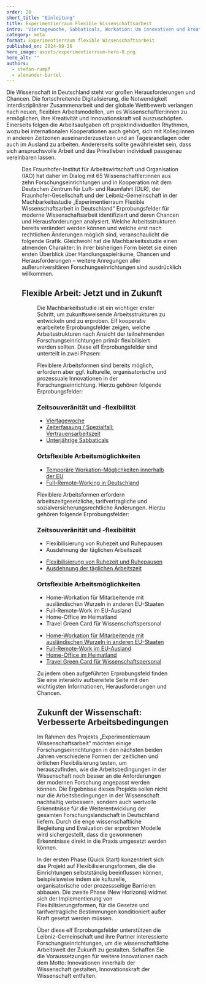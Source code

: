 ```yaml
---
order: 28
short_title: "Einleitung"
title: Experimentierraum Flexible Wissenschaftsarbeit
intro: 'Viertagewoche, Sabbaticals, Workation: Um innovativen und kreativen internationalen Fach- und Führungskräften moderne Arbeitsbedingungen in der Wissenschaft zu bieten, sind flexiblere Arbeitsformen notwendig. Was davon Forschungseinrichtungen bereits jetzt umsetzen können und welche Herausforderungen noch bestehen, zeigt eine neue Machbarkeitsstudie, die unter Federführung des Fraunhofer-Instituts für Arbeitswirtschaft und Organisation (IAO) in Stuttgart entstanden ist.'
category: meta
format: Experimentierraum flexible Wissenschaftsarbeit
published_on: 2024-09-26
hero_image: assets/experimentierraum-hero-0.png
hero_alt: ""
authors:
  - stefan-rumpf
  - alexander-bartel
---
```


<Leadin>Die Wissenschaft in Deutschland</Leadin> steht vor großen Herausforderungen und Chancen. Die fortschreitende Digitalisierung, die Notwendigkeit interdisziplinärer Zusammenarbeit und der globale Wettbewerb verlangen nach neuen, flexiblen Arbeitsmodellen, um es Wissenschaftler:innen zu ermöglichen, ihre Kreativität und Innovationskraft voll auszuschöpfen. Einerseits folgen die Arbeitsaufgaben oft projektindividuellen Rhythmen, wozu bei internationalen Kooperationen auch gehört, sich mit Kolleg:innen in anderen Zeitzonen auseinanderzusetzen und an Tagesrandlagen oder auch im Ausland zu arbeiten. Andererseits sollte gewährleistet sein, dass sich anspruchsvolle Arbeit und das Privatleben individuell passgenau vereinbaren lassen.

<Figure
  src="Showroom_Office_AmsterdamJoyn_20 Jahre.jpg"
  size="large"
  credit="Vitra Office, © Vitra"
/>

Das Fraunhofer-Institut für Arbeitswirtschaft und Organisation (IAO) hat daher im Dialog mit 65 Wissenschaftler:innen aus zehn Forschungseinrichtungen und in Kooperation mit dem Deutschen Zentrum für Luft- und Raumfahrt (DLR), der Fraunhofer-Gesellschaft und der Leibniz-Gemeinschaft in der Machbarkeitsstudie „Experimentierraum Flexible Wissenschaftsarbeit in Deutschland“ Erprobungsfelder für moderne Wissenschaftsarbeit identifiziert und deren Chancen und Herausforderungen analysiert. Welche Arbeitsstrukturen bereits verändert werden können und welche erst nach rechtlichen Änderungen möglich sind, veranschaulicht die folgende Grafik. Gleichwohl hat die Machbarkeitsstudie einen atmenden Charakter: In ihrer bisherigen Form bietet sie einen ersten Überblick über Handlungsspielräume, Chancen und Herausforderungen – weitere Anregungen aller außeruniversitären Forschungseinrichtungen sind ausdrücklich willkommen.

## Flexible Arbeit: Jetzt und in Zukunft

<Figure
  src="experimentierraum-intro.svg"
  size="medium"
  credit="©Nicole Feller, RWI Essen."
/>

Die Machbarkeitsstudie ist ein wichtiger erster Schritt, um zukunftsweisende Arbeitsstrukturen zu entwickeln und zu erproben. Elf kooperativ erarbeitete Erprobungsfelder zeigen, welche Arbeitsstrukturen nach Ansicht der teilnehmenden Forschungseinrichtungen primär flexibilisiert werden sollten. Diese elf Erprobungsfelder sind unterteilt in zwei Phasen:

<Callout title="1. Quick Start">

Flexiblere Arbeitsformen sind bereits möglich, erfordern aber ggf. kulturelle, organisatorische und prozessuale Innovationen in der Forschungseinrichtung. Hierzu gehören folgende Erprobungsfelder:

### Zeitsouveränität und -flexibilität

- [Viertagewoche](/viertagewoche/)
- [Zeiterfassung / Spezialfall: Vertrauensarbeitszeit](/vertrauensarbeitszeit-mit-zeiterfassung/)
- [Unterjährige Sabbaticals](/unterjahrige-sabbaticals/)

### Ortsflexible Arbeitsmöglichkeiten

- [Temporäre Workation-Möglichkeiten innerhalb der EU](/workation-in-eu-mitgliedsstaaten/)
- [Full-Remote-Working in Deutschland](/full-remote-work-in-deutschland/)

</Callout>

<Callout title="2. New Horizons">

Flexiblere Arbeitsformen erfordern arbeitszeitgesetzliche, tarifvertragliche und sozialversicherungsrechtliche Änderungen. Hierzu gehören folgende Erprobungsfelder:

### Zeitsouveränität und -flexibilität

<Schedule to="2024-10-31">

- Flexibilisierung von Ruhezeit und Ruhepausen <DateChip date="2024-10-31"/>
- Ausdehnung der täglichen Arbeitszeit <DateChip date="2024-10-31"/>

</Schedule>

<Schedule from="2024-10-31">

- [Flexibilisierung von Ruhezeit und Ruhepausen](/flexibilisierung-ruhezeit-ruhepausen/)
- [Ausdehnung der täglichen Arbeitszeit](/ausdehnung-taglicher-arbeitszeit/)

</Schedule>

### Ortsflexible Arbeitsmöglichkeiten

<Schedule to="2024-10-31">

- Home-Workation für Mitarbeitende mit ausländischen Wurzeln in anderen EU-Staaten <DateChip date="2024-10-31"/>
- Full-Remote-Work im EU-Ausland <DateChip date="2024-10-31"/>
- Home-Office im Heimatland <DateChip date="2024-10-31"/>
- Travel Green Card für Wissenschaftspersonal <DateChip date="2024-10-31"/>

</Schedule>

<Schedule from="2024-10-31">

- [Home-Workation für Mitarbeitende mit ausländischen Wurzeln in anderen EU-Staaten](/home-workation-heimatland/)
- [Full-Remote-Work im EU-Ausland](/full-remote-work-eu-ausland/)
- [Home-Office im Heimatland](/mobiles-arbeiten-fur-grenzganger/)
- [Travel Green Card für Wissenschaftspersonal](/travel-green-card-fur-wissenschaftlerinnen/)

</Schedule>

</Callout>

Zu jedem oben aufgeführten Erprobungsfeld finden Sie eine interaktiv aufbereitete Seite mit den wichtigsten Informationen, Herausforderungen und Chancen.

## Zukunft der Wissenschaft: Verbesserte Arbeitsbedingungen

Im Rahmen des Projekts „Experimentierraum Wissenschaftsarbeit“ möchten einige Forschungseinrichtungen in den nächsten beiden Jahren verschiedene Formen der zeitlichen und örtlichen Flexibilisierung testen, um herauszufinden, wie die Arbeitsbedingungen in der Wissenschaft noch besser an die Anforderungen der modernen Forschung angepasst werden können. Die Ergebnisse dieses Projekts sollen nicht nur die Arbeitsbedingungen in der Wissenschaft nachhaltig verbessern, sondern auch wertvolle Erkenntnisse für die Weiterentwicklung der gesamten Forschungslandschaft in Deutschland liefern. Durch die enge wissenschaftliche Begleitung und Evaluation der erprobten Modelle wird sichergestellt, dass die gewonnenen Erkenntnisse direkt in die Praxis umgesetzt werden können.

In der ersten Phase (Quick Start) konzentriert sich das Projekt auf Flexibilisierungsformen, die die Einrichtungen selbstständig beeinflussen können, beispielsweise indem sie kulturelle, organisatorische oder prozessseitige Barrieren abbauen. Die zweite Phase (New Horizons) widmet sich der Implementierung von Flexibilisierungsformen, für die Gesetze und tarifvertragliche Bestimmungen konditioniert außer Kraft gesetzt werden müssen.

Über diese elf Erprobungsfelder unterstützen die Leibniz-Gemeinschaft und ihre Partner interessierte Forschungseinrichtungen, um die wissenschaftliche Arbeitswelt der Zukunft zu gestalten. Schaffen Sie die Voraussetzungen für weitere Innovationen nach dem Motto: Innovationen innerhalb der Wissenschaft gestalten, Innovationskraft der Wissenschaft entfalten.
